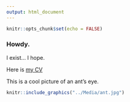 ```yaml
---
output: html_document
---
```


```r
knitr::opts_chunk$set(echo = FALSE)
```

### Howdy.

I exist... I hope.

Here is [my CV](http://AMAceituna.github.io/Media/CV(Website).pdf)

This is a cool picture of an ant's eye.

```r
knitr::include_graphics("../Media/ant.jpg")
```



